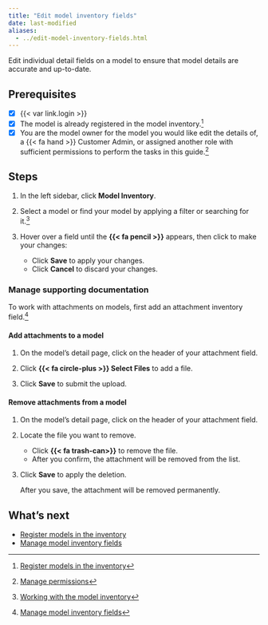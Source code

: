 ```yaml
---
title: "Edit model inventory fields"
date: last-modified
aliases:
  - ../edit-model-inventory-fields.html
---
```


Edit individual detail fields on a model to ensure that model details are accurate and up-to-date.

::: {.attn}

## Prerequisites

- [x] {{< var link.login >}}
- [x] The model is already registered in the model inventory.[^1]
- [x] You are the model owner for the model you would like edit the details of, a [{{< fa hand >}} Customer Admin]{.role}, or assigned another role with sufficient permissions to perform the tasks in this guide.[^2]

:::

## Steps

1. In the left sidebar, click **Model Inventory**. 

2. Select a model or find your model by applying a filter or searching for it.[^3]

3. Hover over a field until the **{{< fa pencil >}}** appears, then click to make your changes:  

   - Click **Save** to apply your changes.
   - Click **Cancel** to discard your changes.

### Manage supporting documentation

::: {.callout title="Uploaded files must be less than 50 MB each in size."}
To work with attachments on models, first add an attachment inventory field.[^4]
:::

#### Add attachments to a model

1. On the model's detail page, click on the header of your attachment field.

2. Click **{{< fa circle-plus >}} Select Files** to add a file.

3. Click **Save** to submit the upload.

#### Remove attachments from a model

1. On the model's detail page, click on the header of your attachment field.

2. Locate the file you want to remove.

   - Click **{{< fa trash-can>}}** to remove the file. 
   - After you confirm, the attachment will be removed from the list.

3. Click **Save** to apply the deletion. 

   After you save, the attachment will be removed permanently.

## What's next

- [Register models in the inventory](register-models-in-inventory.qmd)
- [Manage model inventory fields](manage-model-inventory-fields.qmd)


<!-- FOOTNOTES -->

[^1]: [Register models in the inventory](register-models-in-inventory.qmd)

[^2]: [Manage permissions](/guide/configuration/manage-permissions.qmd)

[^3]: [Working with the model inventory](/guide/model-inventory/working-with-model-inventory.qmd#search-filter-and-sort-models)

[^4]: [Manage model inventory fields](manage-model-inventory-fields.qmd#inventory-field-types)
